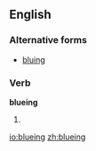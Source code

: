 ==English==

===Alternative forms===
* [[bluing]]

===Verb===
'''blueing'''

# {{present participle of|[[blue]]}}

[[io:blueing]]
[[zh:blueing]]